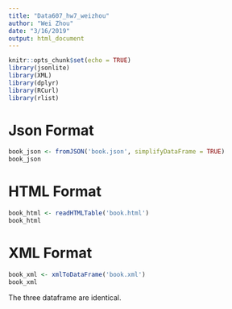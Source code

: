 ```yaml
---
title: "Data607_hw7_weizhou"
author: "Wei Zhou"
date: "3/16/2019"
output: html_document
---
```


```r
knitr::opts_chunk$set(echo = TRUE)
library(jsonlite)
library(XML)
library(dplyr)
library(RCurl)
library(rlist)
```


# Json Format
```r
book_json <- fromJSON('book.json', simplifyDataFrame = TRUE)
book_json
```

# HTML Format
```r
book_html <- readHTMLTable('book.html')
book_html
```

# XML Format

```r

book_xml <- xmlToDataFrame('book.xml')
book_xml
```

The three dataframe are identical. 
